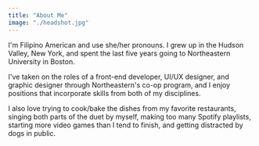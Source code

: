 ```yaml
---
title: "About Me"
image: "./headshot.jpg"
---
```



I'm Filipino American and use she/her pronouns. I grew up in the Hudson Valley, New York, and spent the last five years going to Northeastern University in Boston.

I've taken on the roles of a front-end developer, UI/UX designer, and graphic designer through Northeastern's co-op program, and I enjoy positions that incorporate skills from both of my disciplines.

I also love trying to cook/bake the dishes from my favorite restaurants, singing both parts of the duet by myself, making too many Spotify playlists, starting more video games than I tend to finish, and getting distracted by dogs in public.